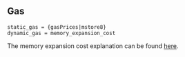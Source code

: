 ## Gas

    static_gas = {gasPrices|mstore8}
    dynamic_gas = memory_expansion_cost

The memory expansion cost explanation can be found [here](/about).
